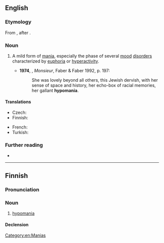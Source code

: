 ==English==
{{wikipedia}}

===Etymology===
From {{confix|en|hypo|mania}}, after {{etyl|de|en}} {{m|de|Hypomanie}}.

===Noun===
{{en-noun|~}}

# {{lb|en|medicine}} A mild form of [[mania]], especially the phase of several [[mood]] [[disorder]]s characterized by [[euphoria]] or [[hyperactivity]].
#* '''1974''', {{w|Lawrence Durrell}}, ''Monsieur'', Faber & Faber 1992, p. 197:
#*: She was lovely beyond all others, this Jewish dervish, with her sense of space and history, her echo-box of racial memories, her gallant '''hypomania'''.

====Translations====
{{trans-top|mild form of mania}}
* Czech: {{t|cs|hypománie|f}}
* Finnish: {{t+|fi|hypomania}}
{{trans-mid}}
* French: {{t+|fr|hypomanie|f}}
* Turkish: {{t|tr|hipomani}}
{{trans-bottom}}

===Further reading===
* {{R:OneLook}}

[[Category:en:Manias]]

----

==Finnish==

===Pronunciation===
{{fi-pronunciation}}

===Noun===
{{fi-noun}}

# {{lb|fi|medicine}} [[#English|hypomania]]

====Declension====
{{fi-decl-kulkija|hypomani|a}}